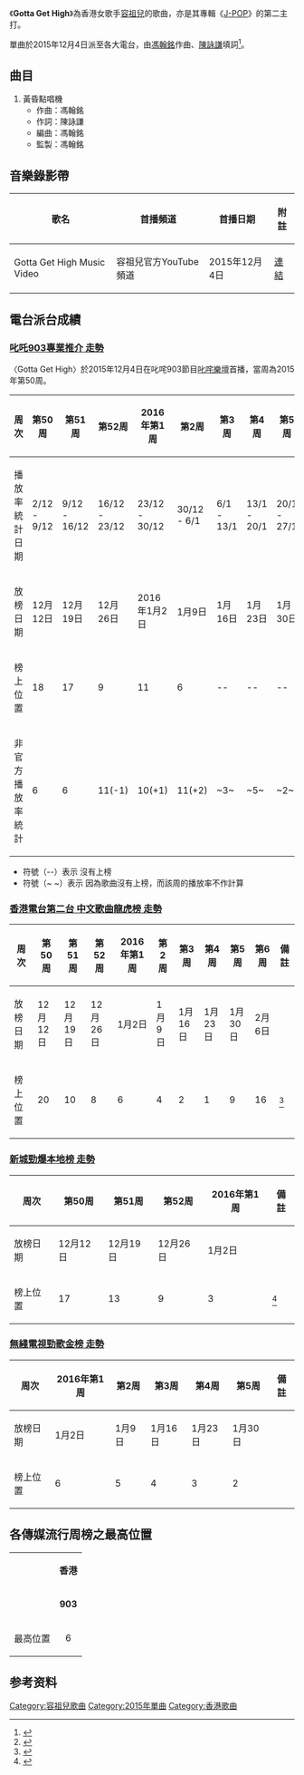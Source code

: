 {{expand|time=2016-01-31T17:54:36+00:00}}
{{refimprove|time=2016-01-31T17:54:36+00:00}}
{{Infobox Single 
| Name           = Gotta Get High
| Cover          = 
| Artist         = [[容祖兒|容祖兒]]
| from Album     = [[J-POP_(專輯)|J-POP]]
| B-side         = 
| Released       = 2015年12月4日
| Format         = 電台派台
| Recorded       = 2015年
| Genre          = [[粵語流行音樂|粵語]]
| Length         = 
| Label          = [[英皇娛樂|英皇娛樂]]
| Writer         = [[陳詠謙|陳詠謙]]、[[馮翰銘|馮翰銘]]
| Producer       = 
| Chronology     = [[容祖兒|容祖兒]]  派台單曲
| Last single    = 〈[[黃昏點唱機|黃昏點唱機]]〉<br/>(2015)
| This single    = 〈'''Gotta Get High'''〉<br/>(2015)
| Next single    = 〈[[我好得閒|我好得閒]]〉<br/>(2016)
| Misc           = {{Extra album cover
  | Upper caption = 
  | Type = single
  | Cover         = 
  | Lower caption = 
}}
}}

《'''Gotta Get High'''》為香港女歌手[[容祖兒|容祖兒]]的歌曲，亦是其專輯《[[J-POP_(專輯)|J-POP]]》的第二主打。

單曲於2015年12月4日派至各大電台，由[[馮翰銘|馮翰銘]]作曲、[[陳詠謙|陳詠謙]]填詞<ref>{{Cite web |url=http://www.my903.com/my903/903music/detail.jsp?newsid=5347&category=12&index=0 |title=my903.com 叱咤樂迷 |accessdate=2016-02-17 |archive-date=2016-02-23 |archive-url=https://web.archive.org/web/20160223105801/http://www.my903.com/my903/903music/detail.jsp?newsid=5347&category=12&index=0 |dead-url=no }}</ref>。

==曲目==
#黃昏點唱機
#*作曲：馮翰銘
#*作詞：陳詠謙
#*編曲：馮翰銘
#*監製：馮翰銘

==音樂錄影帶==
{| class="wikitable"
! 歌名 !! 首播頻道 !! 首播日期 !! 附註
|-
|Gotta Get High Music Video ||容祖兒官方YouTube頻道||2015年12月4日||[https://www.youtube.com/watch?v=H75m1JK4mVo 連結] {{Wayback|url=https://www.youtube.com/watch?v=H75m1JK4mVo |date=20200217170335 }}
|}

== 電台派台成績 ==
===[[叱咤903|叱吒903專業推介 走勢]]===
〈Gotta Get High〉於2015年12月4日在叱咤903節目[[叱咤樂壇|叱咤樂壇]]首播，當周為2015年第50周。
{|class="wikitable"
!周次!!第50周!!第51周!!第52周!!2016年第1周!!第2周!!第3周!!第4周!!第5周!!第6周!!備註
|-
!播放率統計日期!!2/12 - 9/12!!9/12 - 16/12!!16/12 - 23/12!!23/12 - 30/12!!30/12 - 6/1!!6/1 - 13/1!!13/1 - 20/1!!20/1 - 27/1!!27/1 - 3/2!!
|-
!放榜日期!!12月12日!!12月19日!!12月26日!!2016年1月2日!!1月9日!!1月16日!!1月23日!!1月30日!!2月6日!!
|-
!榜上位置!!18!!17!!9!!11!!6!!--!!--!!--!!--!!<ref>{{Cite web |url=http://www.my903.com/my903/903music/detail.jsp?newsid=4480&category=12_13_14_15_16&index=27 |title=叱吒903專業推介 歌曲排行榜 |accessdate=2016-02-17 |archive-date=2016-03-05 |archive-url=https://web.archive.org/web/20160305133317/http://www.my903.com/my903/903music/detail.jsp?category=12_13_14_15_16&index=27&newsid=4480 |dead-url=yes }}</ref>
|-
!非官方播放率統計!!6!!6!!11(-1)!!10(+1)!!11(+2)!!~3~!!~5~!!~2~!!~1~!!總計：44(+2)次
|}
*符號（--）表示 沒有上榜
*符號（~ ~）表示 因為歌曲沒有上榜，而該周的播放率不作計算

===[[中文歌曲龍虎榜|香港電台第二台 中文歌曲龍虎榜 走勢]]===
{|class="wikitable"
!周次!!第50周!!第51周!!第52周!!2016年第1周!!第2周!!第3周!!第4周!!第5周!!第6周!!備註
|-
!放榜日期!!12月12日!!12月19日!!12月26日!!1月2日!!1月9日!!1月16日!!1月23日!!1月30日!!2月6日!!
|-
!榜上位置!!20!!10!!8!!6!!4!!2!!1!!9!!16!!<ref>{{Cite web |url=http://programme.rthk.hk/channel/radio/programme.php?name=radio2%2Fchinesepopchart&p=411 |title=香港電台第二台 中文歌曲龍虎榜 |accessdate=2020-09-25 |archive-date=2017-03-05 |archive-url=https://web.archive.org/web/20170305161538/http://programme.rthk.hk/channel/radio/programme.php?name=radio2%2Fchinesepopchart&p=411 |dead-url=no }}</ref>
|}

===[[新城知訊台|新城勁爆本地榜 走勢]]===
{|class="wikitable"
!周次!!第50周!!第51周!!第52周!!2016年第1周!!備註
|-
!放榜日期!!12月12日!!12月19日!!12月26日!!1月2日!!
|-
!榜上位置!!17!!13!!9!!3!!<ref>{{Cite web |url=http://www.metroradio.com.hk/997/Music/Chart/Local.aspx |title=新城勁爆本地榜 |accessdate=2016-02-17 |archive-date=2018-01-09 |archive-url=https://web.archive.org/web/20180109223615/http://www.metroradio.com.hk/997/Music/Chart/Local.aspx |dead-url=yes }}</ref>
|}

===[[勁歌金榜|無綫電視勁歌金榜 走勢]]===
{|class="wikitable"
!周次!!2016年第1周!!第2周!!第3周!!第4周!!第5周!!備註
|-
!放榜日期!!1月2日!!1月9日!!1月16日!!1月23日!!1月30日!!
|-
!榜上位置!!6!!5!!4!!3!!2!!
|}

==各傳媒流行周榜之最高位置==
{| class="wikitable" 
|- 
|rowspan=2|  || colspan=4 align="center"| '''香港'''  
|-
| '''903''' || '''RTHK''' || '''997''' ||  '''TVB''' 
|-
| 最高位置 || 6 || '''1''' || 3 || 2
|}

== 参考资料 ==
{{reflist}}

{{容祖兒}}

[[Category:容祖兒歌曲|Category:容祖兒歌曲]]
[[Category:2015年單曲|Category:2015年單曲]]
[[Category:香港歌曲|Category:香港歌曲]]